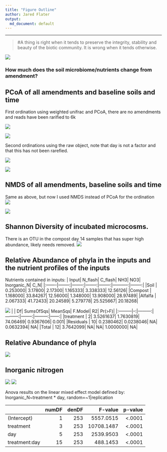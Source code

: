 ```yaml
---
title: "Figure Outline"
author: Jared Flater
output:
  md_document: default
---
```

****
>#A thing is right when it tends to preserve the integrity, stability and beauty of the biotic community. It is wrong when it tends otherwise.

![](./images/giphy.gif)

### How much does the soil microbiome/nutrients change from amendment?

## PCoA of all amendments and baseline soils and time

First ordination using weighted unifrac and PCoA, there are no amendments and reads have been rarified to 6k

![](./Figures/day.PCoA.wunifrac.png)

![](./Figures/trt.PCoA.wunifrac.png)

Second ordinations using the raw object, note that day is not a factor and that this has not been rarefied. 

![](./Figures/raw.day.PCoA.wunifrac.png)

![](./Figures/raw.trt.PCoA.wunifrac.png)

## NMDS of all amendments, baseline soils and time       
Same as above, but now I used NMDS instead of PCoA for the ordination     
![](./Figures/day.NMDS.wunifrac.png)

![](./Figures/trt.NMDS.wunifrac.png)


## Shannon Diversity of incubated microcosms. 
There is an OTU in the compost day 14 samples that has super high abundance, likely needs removed. 
![](./Figures/shannon.diversity.png)

## Relative Abundance of phyla in the inputs and the nutrient profiles of the inputs    
Nutrients contained in inputs:
|   Input|  N_flash|  C_flash|      NH3|      NO3| Inorganic_N|      C_N|
|:-------|--------:|--------:|--------:|--------:|-----------:|--------:|
|Soil    | 0.253000|  3.17800|  2.17300| 1.165333|    3.338333| 12.56126|
|Compost | 1.168000| 33.84267| 12.56000| 1.348000|   13.908000| 28.97489|
|Alfalfa | 2.067333| 41.72433| 20.24589| 5.279778|   25.525667| 20.18268|

![](./Figures/rela_abund_input.png)
|          | Df| SumsOfSqs|   MeanSqs|  F.Model|        R2| Pr(>F)|
|:---------|--:|---------:|---------:|--------:|---------:|------:|
|treatment |  2| 3.5261637| 1.7630819| 74.06469| 0.9367606|  0.001|
|Residuals | 10| 0.2380462| 0.0238046|       NA| 0.0632394|     NA|
|Total     | 12| 3.7642099|        NA|       NA| 1.0000000|     NA|


## Relative Abundance of phyla
![](./Figures/rela_abund.png)

## Inorganic nitrogen 
![](./Figures/inorganic_N_plot.png)
![](./Figures/inorganic_N_plot_diff.png)

Anova results on the linear mixed effect model defined by: Inorganic_N~treatment * day, random=~1|replication

|              | numDF| denDF|    F-value| p-value|
|:-------------|-----:|-----:|----------:|-------:|
|(Intercept)   |     1|   253|  5557.0515|  <.0001|
|treatment     |     3|   253| 10708.1487|  <.0001|
|day           |     5|   253|  2539.9503|  <.0001|
|treatment:day |    15|   253|   488.1453|  <.0001|
